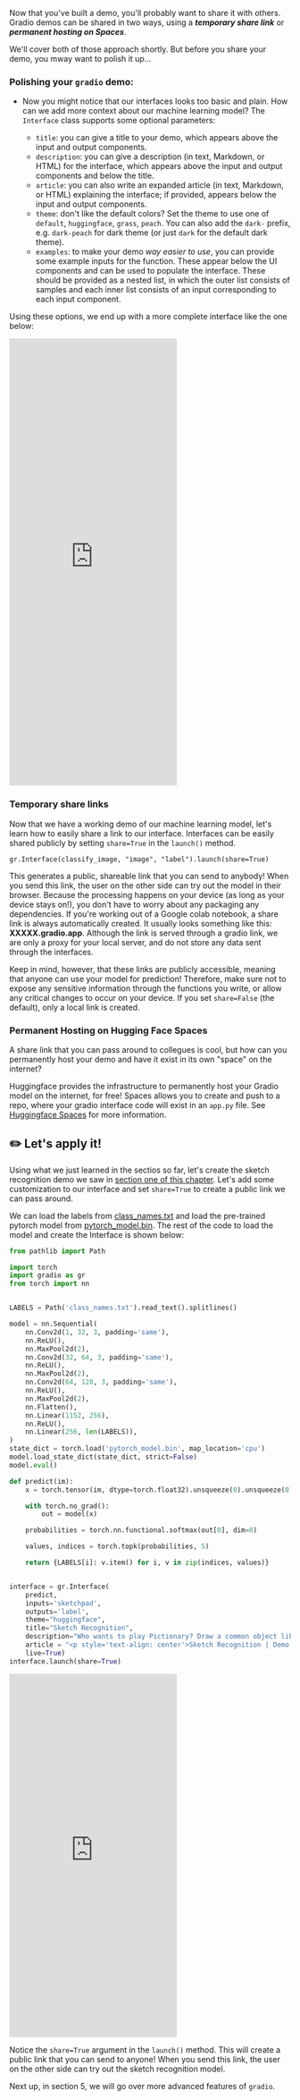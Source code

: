 Now that you've built a demo, you'll probably want to share it with others. Gradio demos
can be shared in two ways, using a ***temporary share link*** or ***permanent hosting on Spaces***.

We'll cover both of those approach shortly. But before you share your demo, you mway want to polish it up... 

### Polishing your `gradio` demo:
  - Now you might notice that our interfaces looks too basic and plain. How can we add more context about our machine learning model? The `Interface` class supports some optional parameters:

      - `title`: you can give a title to your demo, which appears above the input and output components.
      - `description`: you can give a description (in text, Markdown, or HTML) for the interface, which appears above the input and output components and below the title.
      - `article`: you can also write an expanded article (in text, Markdown, or HTML) explaining the interface; if provided, appears below the input and output components.
      - `theme`: don't like the default colors? Set the theme to use one of `default`, `huggingface`, `grass`, `peach`. You can also add the `dark-` prefix, e.g. `dark-peach` for dark theme (or just `dark` for the default dark theme).
      - `examples`: to make your demo *way easier to use*, you can provide some example inputs for the function. These appear below the UI components and can be used to populate the interface. These should be provided as a nested list, in which the outer list consists of samples and each inner list consists of an input corresponding to each input component.         
        
Using these options, we end up with a more complete interface like the one below:

<iframe src="https://huggingface.co/spaces/course-demos/Rick_and_Morty_QA/+" frameBorder="0" height="800" title="Gradio app" class="container p-0 flex-grow space-iframe" allow="accelerometer; ambient-light-sensor; autoplay; battery; camera; document-domain; encrypted-media; fullscreen; geolocation; gyroscope; layout-animations; legacy-image-formats; magnetometer; microphone; midi; oversized-images; payment; picture-in-picture; publickey-credentials-get; sync-xhr; usb; vr ; wake-lock; xr-spatial-tracking" sandbox="allow-forms allow-modals allow-popups allow-popups-to-escape-sandbox allow-same-origin allow-scripts allow-downloads"></iframe>

### Temporary share links
Now that we have a working demo of our machine learning model, let's learn how to easily share a link to our interface.
Interfaces can be easily shared publicly by setting `share=True` in the `launch()` method.
        
```
gr.Interface(classify_image, "image", "label").launch(share=True)
```
        
This generates a public, shareable link that you can send to anybody! When you send this link, the user on the other side can try out the model in their browser. Because the processing happens on your device (as long as your device stays on!), you don't have to worry about any packaging any dependencies. If you're working out of a Google colab notebook, a share link is always automatically created. It usually looks something like this: **XXXXX.gradio.app**. Although the link is served through a gradio link, we are only a proxy for your local server, and do not store any data sent through the interfaces.

Keep in mind, however, that these links are publicly accessible, meaning that anyone can use your model for prediction! Therefore, make sure not to expose any sensitive information through the functions you write, or allow any critical changes to occur on your device. If you set `share=False` (the default), only a local link is created.

### Permanent Hosting on Hugging Face Spaces

A share link that you can pass around to collegues is cool, but how can you permanently host your demo and have it exist in its own "space" on the internet?

Huggingface provides the infrastructure to permanently host your Gradio model on the internet, for free! Spaces allows you to create and push to a repo, where your gradio interface code will exist in an `app.py` file. See [Huggingface Spaces](https://huggingface.co/spaces) for more information.


## ✏️ Let's apply it!

Using what we just learned in the sectios so far, let's create the sketch recognition demo we saw in [section one of this chapter](/course/chapter9/section1). Let's add some customization to our interface and set `share=True` to create a public link we can pass around.

We can load the labels from [class_names.txt](https://huggingface.co/spaces/dawood/Sketch-Recognition/blob/main/class_names.txt) and load the pre-trained pytorch model from [pytorch_model.bin](https://huggingface.co/spaces/dawood/Sketch-Recognition/blob/main/pytorch_model.bin). The rest of the code to load the model and create the Interface is shown below:

```py
from pathlib import Path

import torch
import gradio as gr
from torch import nn


LABELS = Path('class_names.txt').read_text().splitlines()

model = nn.Sequential(
    nn.Conv2d(1, 32, 3, padding='same'),
    nn.ReLU(),
    nn.MaxPool2d(2),
    nn.Conv2d(32, 64, 3, padding='same'),
    nn.ReLU(),
    nn.MaxPool2d(2),
    nn.Conv2d(64, 128, 3, padding='same'),
    nn.ReLU(),
    nn.MaxPool2d(2),
    nn.Flatten(),
    nn.Linear(1152, 256),
    nn.ReLU(),
    nn.Linear(256, len(LABELS)),
)
state_dict = torch.load('pytorch_model.bin', map_location='cpu')
model.load_state_dict(state_dict, strict=False)
model.eval()

def predict(im):
    x = torch.tensor(im, dtype=torch.float32).unsqueeze(0).unsqueeze(0) / 255.

    with torch.no_grad():
        out = model(x)

    probabilities = torch.nn.functional.softmax(out[0], dim=0)

    values, indices = torch.topk(probabilities, 5)

    return {LABELS[i]: v.item() for i, v in zip(indices, values)}


interface = gr.Interface(
    predict, 
    inputs='sketchpad', 
    outputs='label', 
    theme="huggingface", 
    title="Sketch Recognition", 
    description="Who wants to play Pictionary? Draw a common object like a shovel or a laptop, and the algorithm will guess in real time!", 
    article = "<p style='text-align: center'>Sketch Recognition | Demo Model</p>",
    live=True)
interface.launch(share=True)
```

<iframe src="https://hf.space/gradioiframe/dawood/Sketch-Recognition/+" frameBorder="0" height="650" title="Gradio app" class="container p-0 flex-grow space-iframe" allow="accelerometer; ambient-light-sensor; autoplay; battery; camera; document-domain; encrypted-media; fullscreen; geolocation; gyroscope; layout-animations; legacy-image-formats; magnetometer; microphone; midi; oversized-images; payment; picture-in-picture; publickey-credentials-get; sync-xhr; usb; vr ; wake-lock; xr-spatial-tracking" sandbox="allow-forms allow-modals allow-popups allow-popups-to-escape-sandbox allow-same-origin allow-scripts allow-downloads"></iframe>


Notice the `share=True` argument in the `launch()` method. This will create a public link that you can 
send to anyone! When you send this link, the user on the other side can try out the 
sketch recognition model.

Next up, in section 5, we will go over more advanced features of `gradio`.
